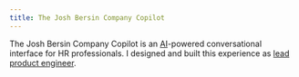 ```yaml
---
title: The Josh Bersin Company Copilot
---
```


The Josh Bersin Company Copilot is an [AI](/interests/ai)-powered conversational interface for HR professionals. I designed and built this experience as [lead product engineer](/services/product-engineering).
